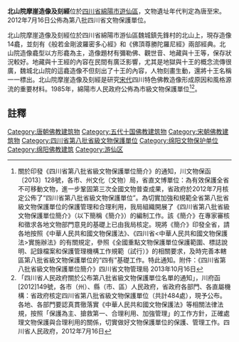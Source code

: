 {{msg:四川省文物保護單位
|名稱 = 北山院摩崖造像及刻經
|編號 = 321
|圖片 = 
|級別 = S8
|分類 = 
|時代 = [[唐代|唐代]]至[[宋代|宋代]]
|地点 = [[四川省|四川省]][[綿陽市|綿陽市]][[遊仙區|遊仙區]]
|坐標 =
|登錄 = 2012年7月16日
}}
'''北山院摩崖造像及刻經'''位於[[四川省|四川省]][[綿陽市|綿陽市]][[遊仙區|遊仙區]]，文物遺址年代判定為唐至宋。2012年7月16日公佈為第八批四川省文物保護單位。

北山院摩崖造像及刻經位於四川省綿陽市游仙區魏城鎮先鋒村的北山上，現存造像14龕，並刻有《般若金剛波羅密多心經》和《佛頂尊勝陀羅尼經》兩部經典。北山院造像龕型以方形龕為主，造像題材有彌勒佛、觀世音、地藏與十王等，保存狀況較好。地藏與十王經的內容在民間有廣泛影響，尤其是地獄與十王的概念流傳很廣，魏城北山院的這龕造像不但刻出了十王的內容，人物刻畫生動，還將十王名稱一一標出。北山院摩崖造像及刻經是研究[[宋代|宋代]]四川特色佛教造像形成原因和風格源流的重要材料。1985年，綿陽市人民政府公佈為市級文物保護單位<ref>關於印發《四川省第八批省級文物保護單位簡介》的通知，川文物保函〔2013〕128號，各市、州文化（文物）局，省直文博單位：為有效保護全省不可移動文物，進一步鞏固第三次全國文物普查成果，省政府於2012年7月核定公佈了“四川省第八批省級文物保護單位”。為切實加強和規範全省第八批省級文物保護單位的保護管理和合理利用，我局組織開展了《四川省第八批省級文物保護單位簡介》（以下簡稱《簡介》）的編制工作。該《簡介》在專家審核和徵求各地文物部門意見的基礎上已由我局核定。現將《簡介》印發全省，請各地按照《中華人民共和國文物保護法》、《四川省<中華人民共和國文物保護法>實施辦法》的有關規定，參照《全國重點文物保護單位保護範圍、標誌說明、記錄檔案和保護管理機構工作規範（試行）》的相關要求，及時完善本轄區第八批省級文物保護單位的“四有”基礎工作。特此通知。附件：《四川省第八批省級文物保護單位簡介》四川省文物管理局  2013年10月16日</ref><ref>「四川省人民政府關於公布第八批省級文物保護單位名單的通知」，川府函[2012]149號，各市（州）、縣（市、區）人民政府，省政府各部門、各直屬機構：省政府核定四川省第八批省級文物保護單位（共計484處），現予公布。各地、各部門要認真貫徹落實《中華人民共和國文物保護法》等相關法律法規，按照「保護為主、搶救第一、合理利用、加強管理」的工作方針，正確處理文物保護與合理利用的關係，切實做好文物保護單位的保護、管理工作。四川省人民政府，2012年7月16日</ref>。
==註釋==
{{reflist}}

{{绵阳市境内的四川省文物保护单位}}
[[Category:唐朝佛教建筑物|Category:唐朝佛教建筑物]]
[[Category:五代十国佛教建筑物|Category:五代十国佛教建筑物]]
[[Category:宋朝佛教建筑物|Category:宋朝佛教建筑物]]
[[Category:四川省第八批省級文物保護單位|Category:四川省第八批省級文物保護單位]]
[[Category:绵阳文物保护单位|Category:绵阳文物保护单位]]
[[Category:绵阳佛教建筑|Category:绵阳佛教建筑]]
[[Category:游仙区|Category:游仙区]]